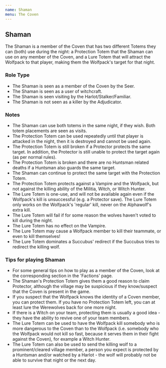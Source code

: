 ```yaml
---
name: Shaman
menu: The Coven
---
```


## Shaman

The Shaman is a member of the Coven that has two different Totems they
can (both) use during the night: a Protection Totem that the Shaman can
use on any member of the Coven, and a Lure Totem that will attract the
Wolfpack to that player, making them the Wolfpack's target for that
night.

### Role Type

  - The Shaman is seen as a member of the Coven by the Seer.
  - The Shaman is seen as a user of witchcraft.
  - The Shaman is seen visiting by the Harlot/Stalker/Familiar.
  - The Shaman is not seen as a killer by the Adjudicator.

### Notes

  - The Shaman can use both totems in the same night, if they wish. Both
    totem placements are seen as visits.
  - The Protection Totem can be used repeatedly until that player is
    attacked in the night, then it is destroyed and cannot be used
    again.
  - The Protection Totem is still broken if a Protector protects the
    same target. In addition, the Protector is still unable to protect
    the target again (as per normal rules).
  - The Protection Totem is broken and there are no Huntsman related
    deaths if a Huntsman also guards the same target.
  - The Shaman can continue to protect the same target with the
    Protection Totem.
  - The Protection Totem protects against a Vampire and the Wolfpack,
    but not against the killing ability of the Militia, Witch, or Witch
    Hunter.
  - The Lure Totem is one-use, and will not be available again even if
    the Wolfpack's kill is unsuccessful (e.g. a Protector save). The
    Lure Totem only works on the Wolfpack's 'regular' kill, never on the
    Alphawolf's extra kill.
  - The Lure Totem will fail if for some reason the wolves haven't voted
    to kill during the night.
  - The Lure Totem has no effect on the Vampire.
  - The Lure Totem may cause a Wolfpack member to kill their teammate,
    or even to kill themselves\!
  - The Lure Totem dominates a Succubus' redirect if the Succubus tries
    to redirect the killing wolf.

### Tips for playing Shaman

  - For some general tips on how to play as a member of the Coven, look
    at the corresponding section in the 'Factions' page.
  - The Shaman's Protection Totem gives them a good reason to claim
    Protector, although the village may be suspicious if they
    know/suspect that the Coven is present in the game.
  - If you suspect that the Wolfpack knows the identity of a Coven
    member, you can protect them. If you have no Protection Totem left,
    you can at least lure the Werewolves back for one more night.
  - If there is a Witch on your team, protecting them is usually a good
    idea - they have the ability to revive one of your team members.
  - The Lure Totem can be used to have the Wolfpack kill somebody who is
    more dangerous to the Coven than to the Wolfpack (i.e. somebody who
    the Wolfpack would not kill so fast, because it serves them in their
    fight against the Coven), for example a Witch Hunter.
  - The Lure Totem can also be used to send the killing wolf to a
    prominent/cleared village member, a person you expect is protected
    by a Huntsman and/or watched by a Harlot - the wolf will probably
    not be able to survive that night or the next day.
